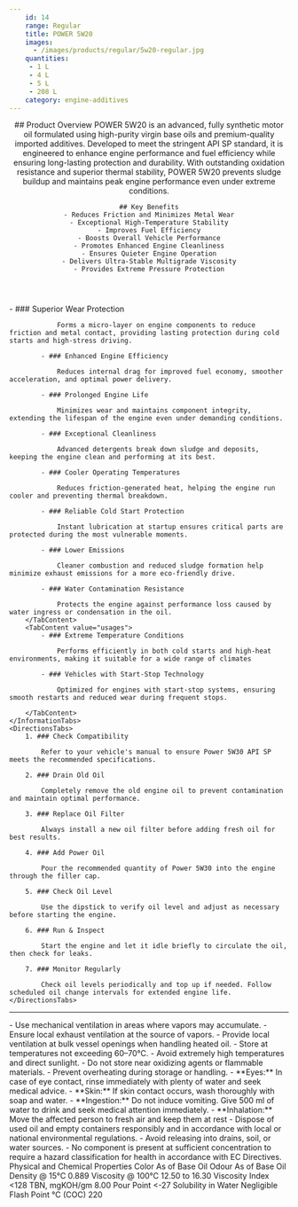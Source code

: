 ```yaml
---
    id: 14
    range: Regular
    title: POWER 5W20
    images:
      - /images/products/regular/5w20-regular.jpg
    quantities:
     - 1 L
     - 4 L
     - 5 L
     - 208 L
    category: engine-additives
---
```


<Header>
    ## Product Overview
    POWER 5W20 is an advanced, fully synthetic motor oil formulated using high-purity
    virgin base oils and premium-quality imported additives. Developed to meet the stringent
    API SP standard, it is engineered to enhance engine performance and fuel efficiency while
    ensuring long-lasting protection and durability. With outstanding oxidation resistance and
    superior thermal stability, POWER 5W20 prevents sludge buildup and maintains peak
    engine performance even under extreme conditions.


    ## Key Benefits
    - Reduces Friction and Minimizes Metal Wear
    - Exceptional High-Temperature Stability
    - Improves Fuel Efficiency
    - Boosts Overall Vehicle Performance
    - Promotes Enhanced Engine Cleanliness
    - Ensures Quieter Engine Operation
    - Delivers Ultra-Stable Multigrade Viscosity
    - Provides Extreme Pressure Protection

</Header>

<Section>
    <InformationTabs>
        <TabContent value="core">
            - ### Superior Wear Protection

                Forms a micro-layer on engine components to reduce friction and metal contact, providing lasting protection during cold starts and high-stress driving.

            - ### Enhanced Engine Efficiency

                Reduces internal drag for improved fuel economy, smoother acceleration, and optimal power delivery.

            - ### Prolonged Engine Life

                Minimizes wear and maintains component integrity, extending the lifespan of the engine even under demanding conditions.
    
            - ### Exceptional Cleanliness

                Advanced detergents break down sludge and deposits, keeping the engine clean and performing at its best.
    
            - ### Cooler Operating Temperatures

                Reduces friction-generated heat, helping the engine run cooler and preventing thermal breakdown.
    
            - ### Reliable Cold Start Protection

                Instant lubrication at startup ensures critical parts are protected during the most vulnerable moments. 
    
            - ### Lower Emissions

                Cleaner combustion and reduced sludge formation help minimize exhaust emissions for a more eco-friendly drive.
    
            - ### Water Contamination Resistance

                Protects the engine against performance loss caused by water ingress or condensation in the oil.
        </TabContent>
        <TabContent value="usages">
            - ### Extreme Temperature Conditions

                Performs efficiently in both cold starts and high-heat environments, making it suitable for a wide range of climates

            - ### Vehicles with Start-Stop Technology

                Optimized for engines with start-stop systems, ensuring smooth restarts and reduced wear during frequent stops.

        </TabContent>
    </InformationTabs>
    <DirectionsTabs>
        1. ### Check Compatibility
    
            Refer to your vehicle's manual to ensure Power 5W30 API SP meets the recommended specifications.
   
        2. ### Drain Old Oil
    
            Completely remove the old engine oil to prevent contamination and maintain optimal performance.
   
        3. ### Replace Oil Filter
    
            Always install a new oil filter before adding fresh oil for best results.
   
        4. ### Add Power Oil
    
            Pour the recommended quantity of Power 5W30 into the engine through the filler cap.
   
        5. ### Check Oil Level
    
            Use the dipstick to verify oil level and adjust as necessary before starting the engine.
   
        6. ### Run & Inspect
    
            Start the engine and let it idle briefly to circulate the oil, then check for leaks.
   
        7. ### Monitor Regularly
    
            Check oil levels periodically and top up if needed. Follow scheduled oil change intervals for extended engine life.
    </DirectionsTabs>
</Section>

***

<Section>
    <SafetyTabs>
        <TabContent value="handling">
            - Use mechanical ventilation in areas where vapors may accumulate.
            - Ensure local exhaust ventilation at the source of vapors.
            - Provide local ventilation at bulk vessel openings when handling heated oil.
            - Store at temperatures not exceeding 60–70°C.
            - Avoid extremely high temperatures and direct sunlight.
            - Do not store near oxidizing agents or flammable materials.
            - Prevent overheating during storage or handling.
        </TabContent>
        <TabContent value="first-aid">
            - **Eyes:** In case of eye contact, rinse immediately with plenty of water and seek medical advice.
            - **Skin:** If skin contact occurs, wash thoroughly with soap and water.
            - **Ingestion:** Do not induce vomiting. Give 500 ml of water to drink and seek medical attention immediately.
            - **Inhalation:** Move the affected person to fresh air and keep them at rest
        </TabContent>
        <TabContent value="disposal">
            - Dispose of used oil and empty containers responsibly and in accordance with local or national environmental regulations.
            - Avoid releasing into drains, soil, or water sources.
        </TabContent>
        <TabContent value="hazardous">
            - No component is present at sufficient concentration to require a hazard classification for health in accordance with EC Directives.
        </TabContent>
    </SafetyTabs>
    <Table>
    <TableHeader>
        <TableRow>
        <TableHead colSpan={2} className="text-base font-semibold">
            Physical and Chemical Properties
        </TableHead>
        </TableRow>
    </TableHeader>
    <TableBody>
        <TableRow>
        <TableCell>Color</TableCell>
        <TableCell>As of Base Oil</TableCell>
        </TableRow>
        <TableRow>
        <TableCell>Odour</TableCell>
        <TableCell>As of Base Oil</TableCell>
        </TableRow>
        <TableRow>
        <TableCell>Density @ 15°C</TableCell>
        <TableCell>0.889</TableCell>
        </TableRow>
        <TableRow>
        <TableCell>Viscosity @ 100°C</TableCell>
        <TableCell>12.50 to 16.30</TableCell>
        </TableRow>
        <TableRow>
        <TableCell>Viscosity Index</TableCell>
        <TableCell>&lt;128</TableCell>
        </TableRow>
        <TableRow>
        <TableCell>TBN, mgKOH/gm</TableCell>
        <TableCell>8.00</TableCell>
        </TableRow>
        <TableRow>
        <TableCell>Pour Point</TableCell>
        <TableCell>&lt;-27</TableCell>
        </TableRow>
        <TableRow>
        <TableCell>Solubility in Water</TableCell>
        <TableCell>Negligible</TableCell>
        </TableRow>
        <TableRow>
        <TableCell>Flash Point °C (COC)</TableCell>
        <TableCell>220</TableCell>
        </TableRow>
    </TableBody>
    </Table>
</Section>